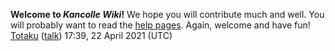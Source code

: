 '''Welcome to ''Kancolle Wiki''!'''
We hope you will contribute much and well.
You will probably want to read the [https://www.mediawiki.org/wiki/Special:MyLanguage/Help:Contents help pages].
Again, welcome and have fun! [[User:Totaku|Totaku]] ([[User talk:Totaku|talk]]) 17:39, 22 April 2021 (UTC)